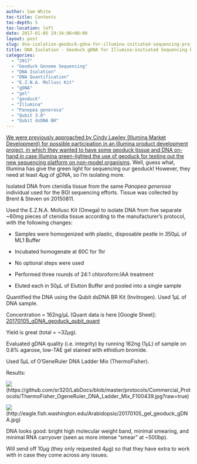 ```yaml
---
author: Sam White
toc-title: Contents
toc-depth: 5
toc-location: left
date: 2017-01-05 19:34:06+00:00
layout: post
slug: dna-isolation-geoduck-gdna-for-illumina-initiated-sequencing-project
title: DNA Isolation - Geoduck gDNA for Illumina-initiated Sequencing Project
categories:
  - "2017"
  - "Geoduck Genome Sequencing"
  - "DNA Isolation"
  - "DNA Quantification"
  - "E.Z.N.A. Mollusc Kit"
  - "gDNA"
  - "gel"
  - "geoduck"
  - "Illumina"
  - "Panopea generosa"
  - "Qubit 3.0"
  - "Qubit dsDNA BR"
---
```


[We were previously approached by Cindy Lawley (Illumina Market Development) for possible participation in an Illumina product development project, in which they wanted to have some geoduck tissue and DNA on-hand in case Illumina green-lighted the use of geoduck for testing out the new sequencing platform on non-model organisms](https://robertslab.github.io/sams-notebook/posts/2016/2016-12-21-dna-isolation-geoduck-gdna-for-potential-illumina-initiated-sequencing-project/). Well, guess what, Illumina has give the green light for sequencing our geoduck! However, they need at least 4μg of gDNA, so I'm isolating more.

Isolated DNA from ctenidia tissue from the same _Panopea generosa_ individual used for the BGI sequencing efforts. Tissue was collected by Brent & Steven on 20150811.

Used the E.Z.N.A. Mollusc Kit (Omega) to isolate DNA from five separate ~60mg pieces of ctenidia tissue according to the manufacturer’s protocol, with the following changes:




    
  * Samples were homogenized with plastic, disposable pestle in 350μL of ML1 Buffer

    
  * Incubated homogenate at 60C for 1hr

    
  * No optional steps were used

    
  * Performed three rounds of 24:1 chloroform:IAA treatment

    
  * Eluted each in 50μL of Elution Buffer and pooled into a single sample



Quantified the DNA using the Qubit dsDNA BR Kit (Invitrogen). Used 1μL of DNA sample.

Concentration = 162ng/μL (Quant data is here [Google Sheet]: [20170105_gDNA_geoduck_qubit_quant](https://docs.google.com/spreadsheets/d/1BlTd-weYoZCDyhR99OZRdtD5n8ySe2baKjeRepmhvNM/edit?usp=sharing)

Yield is great (total = ~32μg).

Evaluated gDNA quality (i.e. integrity) by running 162ng (1μL) of sample on 0.8% agarose, low-TAE gel stained with ethidium bromide.

Used 5μL of O’GeneRuler DNA Ladder Mix (ThermoFisher).



Results:



![](https://github.com/sr320/LabDocs/blob/master/protocols/Commercial_Protocols/ThermoFisher_OgeneRuler_DNA_Ladder_Mix_F100439.jpg?raw=true)(https://github.com/sr320/LabDocs/blob/master/protocols/Commercial_Protocols/ThermoFisher_OgeneRuler_DNA_Ladder_Mix_F100439.jpg?raw=true)

![](https://eagle.fish.washington.edu/Arabidopsis/20170105_gel_geoduck_gDNA.jpg)(http://eagle.fish.washington.edu/Arabidopsis/20170105_gel_geoduck_gDNA.jpg)



DNA looks good: bright high molecular weight band, minimal smearing, and minimal RNA carryover (seen as more intense "smear" at ~500bp).

Will send off 10μg (they only requested 4μg) so that they have extra to work with in case they come across any issues.
